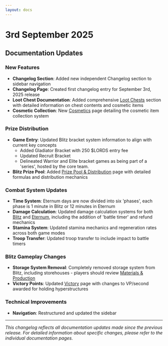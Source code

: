 ```yaml
---
layout: docs
---
```


# 3rd September 2025

## Documentation Updates

### New Features

- **Changelog Section**: Added new independent Changelog section to sidebar navigation
- **Changelog Page**: Created first changelog entry for September 3rd, 2025 release
- **Loot Chest Documentation**: Added comprehensive [Loot Chests](/overview/chests/loot-chests) section with detailed
  information on chest contents and cosmetic items
- **Cosmetic Collection**: New [Cosmetics](/overview/chests/cosmetics) page detailing the cosmetic item collection
  system

### Prize Distribution

- **Game Entry**: Updated Blitz bracket system information to align with current key concepts
  - Added Gladiator Bracket with 250 $LORDS entry fee
  - Updated Recruit Bracket
  - Delineated Warrior and Elite bracket games as being part of a 'series', hosted by the core team.
- **Blitz Prize Pool**: Added [Prize Pool & Distribution](/blitz/prize-pool) page with detailed formulas and
  distribution mechanics

### Combat System Updates

- **Time System**: Eternum days are now divided into six 'phases', each phase is 1 minute in Blitz or 12 minutes in
  Eternum
- **Damage Calculation**: Updated damage calculation systems for both [Blitz](/blitz/military/damage) and
  [Eternum](/eternum/military/damage), including the addition of 'battle timer' and refund mechanics
- **Stamina System**: Updated stamina mechanics and regeneration rates across both game modes
- **Troop Transfer**: Updated troop transfer to include impact to battle timers

### Blitz Gameplay Changes

- **Storage System Removal**: Completely removed storage system from Blitz, including storehouses - players should
  review [Materials & Production](/blitz/materials/production)
- **Victory Points**: Updated [Victory](/blitz/victory) page with changes to VP/second awarded for holding
  hyperstructures

### Technical Improvements

- **Navigation**: Restructured and updated the sidebar

---

_This changelog reflects all documentation updates made since the previous release. For detailed information about
specific changes, please refer to the individual documentation pages._
